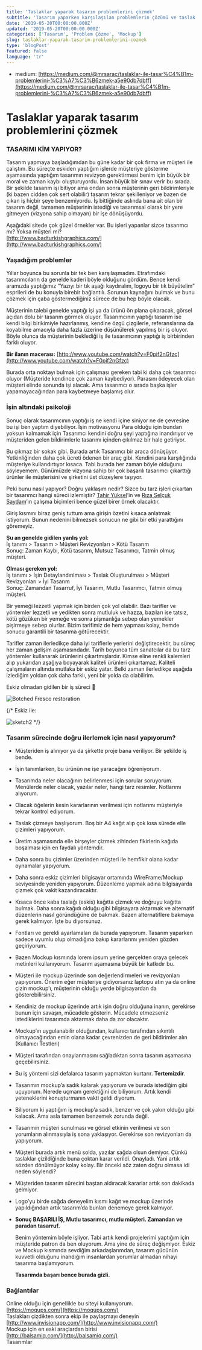 ```yaml
---
title: 'Taslaklar yaparak tasarım problemlerini çözmek'
subtitle: 'Tasarım yaparken karşılaşılan problemlerin çözümü ve taslak oluşturma süreçleri'
date: '2019-05-20T00:00:00.000Z'
updated: '2019-05-20T00:00:00.000Z'
categories: ['Tasarım', 'Problem Çözme', 'Mockup']
slug: taslaklar-yaparak-tasarim-problemlerini-cozmek
type: 'blogPost'
featured: false
language: 'tr'
---
```


- medium: [https://medium.com/@mrsarac/taslaklar-ile-tasar%C4%B1m-problemlerini-%C3%A7%C3%B6zmek-a5e90db7dbff](https://medium.com/@mrsarac/taslaklar-ile-tasar%C4%B1m-problemlerini-%C3%A7%C3%B6zmek-a5e90db7dbff)
# Taslaklar yaparak tasarım problemlerini çözmek
### TASARIMI KİM YAPIYOR?

Tasarım yapmaya başladığımdan bu güne kadar bir çok firma ve müşteri ile çalıştım. Bu süreçte eskiden yaptığım işlerde müşteriye gösterme aşamasında yaptığım tasarımın revizyon gerektirmesi benim için büyük bir moral ve zaman kaybı oluşturuyordu. İnsan büyük bir sınav verir bu sırada. Bir şekilde tasarım işi bitiyor ama ondan sonra müşterinin geri bildirimleriyle (ki bazen cidden çok sert olabilir) tasarım tekrar şekilleniyor ve bazen de çıkan iş hiçbir şeye benzemiyordu. İş bittiğinde aslında bana ait olan bir tasarım değil, tamamen müşterinin istediği ve tasarımsal olarak bir yere gitmeyen (vizyona sahip olmayan) bir işe dönüşüyordu.

Aşağıdaki sitede çok güzel örnekler var. Bu işleri yapanlar sizce tasarımcı mı? Yoksa müşteri mi?  
[http://www.badturkishgraphics.com/](http://www.badturkishgraphics.com/)

### Yaşadığım problemler

Yıllar boyunca bu sorunla bir tek ben karşılaşmadım. Etrafımdaki tasarımcıların da genelde kaderi böyle olduğunu gördüm. Bence kendi aramızda yaptığımız “Yazıyı bir tık aşağı kaydıralım, logoyu bir tık büyütelim” esprileri de bu konuyla birebir bağlantılı. Sorunun kaynağını bulmak ve bunu çözmek için çaba göstermediğiniz sürece de bu hep böyle olacak.

Müşterinin talebi genelde yaptığı işi ya da ürünü ön plana çıkaracak, görsel açıdan dolu bir tasarım görmek oluyor. Tasarımcının yaptığı tasarım ise kendi bilgi birikimiyle hazırlanmış, kendine özgü çizgilerle, referanslarına da koyabilme amacıyla daha fazla üzerine düşünülerek yapılmış bir iş oluyor. Böyle olunca da müşterinin beklediği iş ile tasarımcının yaptığı iş birbirinden farklı oluyor.

**Bir ilanın macerası:** [http://www.youtube.com/watch?v=F0pif2nGfzc](http://www.youtube.com/watch?v=F0pif2nGfzc)

Burada orta noktayı bulmak için çalışması gereken tabi ki daha çok tasarımcı oluyor (Müşteride kendince çok zaman kaybediyor). Parasını ödeyecek olan müşteri elinde sonunda işi alacak. Ama tasarımcı o sırada başka işler yapamayacağından para kaybetmeye başlamış olur.

### İşin altındaki psikoloji

Sonuç olarak tasarımcının yaptığı iş ne kendi içine siniyor ne de çevresine bu işi ben yaptım diyebiliyor. İşin motivasyonu Para olduğu için bundan yoksun kalmamak için Tasarımcı kendini doğru şeyi yaptığına inandırıyor ve müşteriden gelen bildirimlerle tasarımı içinden çıkılmaz bir hale getiriyor.

Bu çıkmaz bir sokak gibi. Burada artık Tasarımcı bir araca dönüşüyor. Yetkinliğinden daha çok ücreti ödenen bir araç gibi. Kendini para karşılığında müşteriye kullandırtıyor kısaca. Tabi burada her zaman böyle olduğunu söyleyemem. Günümüzde vizyona sahip bir çok başarılı tasarımcı çıkarttığı ürünler ile müşterisini ve şirketini üst düzeylere taşıyor.

Peki bunu nasıl yapıyor? Doğru yaklaşım nedir? Sizce bu tarz işleri çıkartan bir tasarımcı hangi süreci izlemiştir? [Tahir Yüksel](http://www.tahiryuksel.com)’in ve [Rıza Selçuk Saydam](http://www.rss-ems.com/)’ın çalışma biçimleri bence güzel birer örnek olacaktır.

Giriş kısmını biraz geniş tuttum ama girişin özetini kısaca anlatmak istiyorum. Bunun nedenini bilmezsek sonucun ne gibi bir etki yarattığını göremeyiz.

**Şu an genelde gidilen yanlış yol:**  
İş tanımı > Tasarım > Müşteri Revizyonları > Kötü Tasarım  
Sonuç: Zaman Kaybı, Kötü tasarım, Mutsuz Tasarımcı, Tatmin olmuş müşteri.

**Olması gereken yol:**  
İş tanımı > İşin Detaylandırılması > Taslak Oluşturulması > Müşteri Revizyonları > İyi Tasarım  
Sonuç: Zamandan Tasarruf, İyi Tasarım, Mutlu Tasarımcı, Tatmin olmuş müşteri.

Bir yemeği lezzetli yapmak için birden çok yol olabilir. Bazı tarifler ve yöntemler lezzetli ve yedikten sonra mutluluk ve hazza, bazıları ise tatsız, kötü gözüken bir yemeğe ve sonra pişmanlığa sebep olan yemekler pişirmeye sebep olurlar. Bizim tarifimiz de hem yapması kolay, hemde sonucu garantili bir tasarıma götürecektir.

Tarifler zaman ilerledikçe daha iyi tariflerle yerlerini değiştirecektir, bu süreç her zaman gelişim aşamasındadır. Tarih boyunca tüm sanatcılar da bu tarz yöntemler kullanarak ürünlerini çıkartmışlardır. Kimse eline renkli kalemleri alıp yukarıdan aşağıya boyayarak kaliteli ürünleri çıkartamaz. Kaliteli çalışmaların altında mutlaka bir eskiz yatar. Belki zaman ilerledikçe aşağıda izlediğim yoldan çok daha farklı, yeni bir yolda da olabilirim.

Eskiz olmadan gidilen bir iş süreci 🙂




<Image src="http://2.bp.blogspot.com/-VhldryyruoI/UDdVjg4w20I/AAAAAAAABjM/T-E5Vz_p4BE/s1600/Botched+Fresco+restoration.jpg" alt="Botched Fresco restoration" width={600} height={450} />

{/* Eskiz ile:

<Image src="/static/images/blog/sketch2.png" alt="sketch2" width={600} height={450} /> */}

### Tasarım sürecinde doğru ilerlemek için nasıl yapıyorum?
- Müşteriden iş alınıyor ya da şirkette proje bana veriliyor. Bir şekilde iş bende.
- İşin tanımlarken, bu ürünün ne işe yaracağını öğreniyorum.
- Tasarımda neler olacağının belirlenmesi için sorular soruyorum. Menülerde neler olacak, yazılar neler, hangi tarz resimler. Notlarımı alıyorum.
- Olacak öğelerin kesin kararlarının verilmesi için notlarımı müşteriyle tekrar kontrol ediyorum.
- Taslak çizmeye başlıyorum. Boş bir A4 kağıt alıp çok kısa sürede elle çizimleri yapıyorum.
- Üretim aşamasında elle birşeyler çizmek zihinden fikirlerin kağıda boşalması için en faydalı yöntemdir.
- Daha sonra bu çizimler üzerinden müşteri ile hemfikir olana kadar oynamalar yapıyorum.
- Daha sonra eskiz çizimleri bilgisayar ortamında WireFrame/Mockup seviyesinde yeniden yapıyorum. Düzenleme yapmak adına bilgisayarda çizmek çok vakit kazandıracaktır.
- Kısaca önce kaba taslağı (eskis) kağıtta çizmek ve doğruyu kağıtta bulmak. Daha sonra kağıdı olduğu gibi bilgisayara aktarmak ve alternatif düzenlerin nasıl göründüğüne de bakmak. Bazen alternatiflere bakmaya gerek kalmıyor. İşte bu diyorsunuz.
- Fontları ve gerekli ayarlamaları da burada yapıyorum. Tasarım yaparken sadece uyumlu olup olmadığına bakıp kararlarımı yeniden gözden geçiriyorum.
- Bazen Mockup kısmında lorem ipsum yerine gerçekten oraya gelecek metinleri kullanıyorum. Tasarım aşamasına büyük bir katkıdır bu.
- Müşteri ile mockup üzerinde son değerlendirmeleri ve revizyonları yapıyorum. Önerim eğer müşteriye gidiyorsanız laptopu atın ya da online çizin mockup’ı, müşterinin olduğu yerde bilgisayardan da gösterebilirsiniz.
- Kendiniz de mockup üzerinde artık işin doğru olduğuna inanın, gerekirse bunun için savaşın, mücadele gösterin. Mücadele etmezseniz istediklerini tasarımda aktarmak daha da zor olacaktır.
- Mockup’ın uygulanabilir olduğundan, kullanıcı tarafından sıkıntılı olmayacağından emin olana kadar çevrenizden de geri bildirimler alın (Kullanıcı Testleri)
- Müşteri tarafından onaylanmasını sağladıktan sonra tasarım aşamasına geçebilirsiniz.
- Bu iş yöntemi sizi defalarca tasarım yapmaktan kurtarır. **Tertemizdir**.
- Tasarımın mockup’a sadık kalarak yapıyorum ve burada istediğim gibi uçuyorum. Nerede uçmam gerektiğini de biliyorum. Artık kendi yeteneklerini konuşturmanın vakti geldi diyorum.
- Biliyorum ki yaptığım iş mockup’a sadık, benzer ve çok yakın olduğu gibi kalacak. Ama asla tamamen benzemek zorunda değil.
- Tasarımın müşteri sunulması ve görsel etkinin verilmesi ve son yorumların alınmasıyla iş sona yaklaşıyor. Gerekirse son revizyonları da yapıyorum.
- Müşteri burada artık menü solda, yazılar sağda olsun demiyor. Çünkü taslaklar çizildiğinde buna çoktan karar verildi. Onayladı. Yani artık sözden dönülmüyor kolay kolay. Bir önceki söz zaten doğru olmasa idi neden söylendi?
- Müşteriden tasarım sürecini baştan aldıracak kararlar artık son dakikada gelmiyor.
- Logo’yu birde sağda deneyelim kısmı kağıt ve mockup üzerinde yapıldığından artık tasarım’da bunları denemeye gerek kalmıyor.
- **Sonuç BAŞARILI İŞ, Mutlu tasarımcı, mutlu müşteri. Zamandan ve paradan tasarruf.**
  
  Benim yöntemim böyle işliyor. Tabi artık kendi projelerimi yaptığım için müşteride patron da ben oluyorum. Ama yine de süreç değişmiyor. Eskiz ve Mockup kısmında sevdiğim arkadaşlarımdan, tasarım gücünün kuvvetli olduğunu inandığım insanlardan yorumlar almadan nihayi tasarıma başlamıyorum.
  
  **Tasarımda başarı bence burada gizli.**
### Bağlantılar

Online olduğu için genellikle bu siteyi kullanıyorum.  
[https://moqups.com/](https://moqups.com/)  
Taslakları çizdikten sonra ekip ile paylaşmayı deneyin  
[http://www.invisionapp.com/](http://www.invisionapp.com/)  
Mockup için en eski araçlardan birisi  
[http://balsamiq.com/](http://balsamiq.com/)  
Tasarımlar